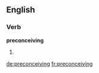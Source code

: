 ==English==

===Verb===
'''preconceiving'''

# {{present participle of|preconceive}}

[[de:preconceiving]]
[[fr:preconceiving]]